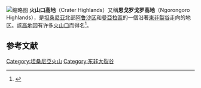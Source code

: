[[File:CraterHighlands_Tanzania_NASA.jpg|缩略图]]
'''火山口高地'''（Crater Highlands）又稱'''恩戈罗戈罗高地'''（Ngorongoro Highlands），是[[坦桑尼亚|坦桑尼亚]]北部[[阿鲁沙区|阿鲁沙区]]和[[曼亞拉區|曼亞拉區]]的一個沿著[[東非裂谷|東非裂谷]]走向的地区。該[[高地|高地]]因有许多[[火山口|火山口]]而得名<ref name="eo">{{Cite web|title=Crater Highlands|url=https://earthobservatory.nasa.gov/IOTD/view.php?id=6316|accessdate=29 September 2017|publisher=[[NASA_Earth_Observatory|NASA Earth Observatory]]|archive-date=2011-11-03|archive-url=https://web.archive.org/web/20111103080105/http://earthobservatory.nasa.gov/IOTD/view.php?id=6316|dead-url=no}}</ref>。

==参考文献==
{{reflist}}

[[Category:坦桑尼亞火山|Category:坦桑尼亞火山]]
[[Category:东非大裂谷|Category:东非大裂谷]]